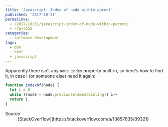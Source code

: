 ```yaml
---
title: 'Javascript: Index of node within parent'
published: '2017-10-31'
permalinks:
  - /2017/10/31/javascript-index-of-node-within-parent/
  - /?p=3155
categories:
  - software-development
tags:
  - dom
  - html
  - javascript
---
```


Apparently there isn't any `node.index` property built-in, so here's how to find it, in case I (or someone else) need it again:

```js
function indexOf(node) {
  let i = 0
  while ((node = node.previousElementSibling)) i++
  return i
}
```

<Note>
  <dl>
    <dt>Source</dt>
    <dd>[StackOverflow](https://stackoverflow.com/a/13657635/39321)</dd>
  </dl>
</Note>
